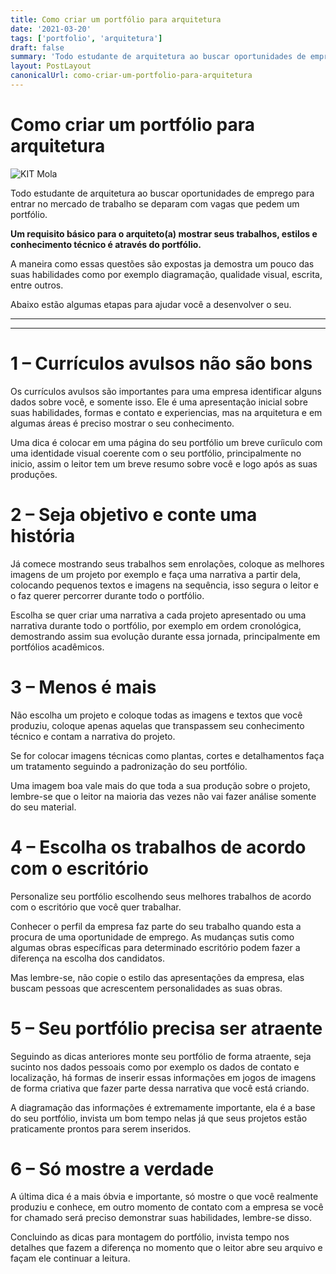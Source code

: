 ```yaml
---
title: Como criar um portfólio para arquitetura
date: '2021-03-20'
tags: ['portfolio', 'arquitetura']
draft: false
summary: 'Todo estudante de arquitetura ao buscar oportunidades de emprego para entrar no mercado de trabalho se deparam com vagas que pedem um portfólio.'
layout: PostLayout
canonicalUrl: como-criar-um-portfolio-para-arquitetura
---
```


# Como criar um portfólio para arquitetura

![KIT Mola](/static/images/como-criar-um-portfolio-para-arquitetura/portfólio.jpg)

Todo estudante de arquitetura ao buscar oportunidades de emprego para entrar no mercado de trabalho se deparam com vagas que pedem um portfólio.

**Um requisito básico para o arquiteto(a) mostrar seus trabalhos, estilos e conhecimento técnico é através do portfólio.**

A maneira como essas questões são expostas ja demostra um pouco das suas habilidades como por exemplo diagramação, qualidade visual, escrita, entre outros.

Abaixo estão algumas etapas para ajudar você a desenvolver o seu.

---

<TOCInline toc={props.toc} asDisclosure />

---

# 1 – Currículos avulsos não são bons

Os currículos avulsos são importantes para uma empresa identificar alguns dados sobre você, e somente isso. Ele é uma apresentação inicial sobre suas habilidades, formas e contato e experiencias, mas na arquitetura e em algumas áreas é preciso mostrar o seu conhecimento.

Uma dica é colocar em uma página do seu portfólio um breve curíiculo com uma identidade visual coerente com o seu portfólio, principalmente no inicio, assim o leitor tem um breve resumo sobre você e logo após as suas produções.

# 2 – Seja objetivo e conte uma história

Já comece mostrando seus trabalhos sem enrolações, coloque as melhores imagens de um projeto por exemplo e faça uma narrativa a partir dela, colocando pequenos textos e imagens na sequência, isso segura o leitor e o faz querer percorrer durante todo o portfólio.

Escolha se quer criar uma narrativa a cada projeto apresentado ou uma narrativa durante todo o portfólio, por exemplo em ordem cronológica, demostrando assim sua evolução durante essa jornada, principalmente em portfólios acadêmicos.

# 3 – Menos é mais

Não escolha um projeto e coloque todas as imagens e textos que você produziu, coloque apenas aquelas que transpassem seu conhecimento técnico e contam a narrativa do projeto.

Se for colocar imagens técnicas como plantas, cortes e detalhamentos faça um tratamento seguindo a padronização do seu portfólio.

Uma imagem boa vale mais do que toda a sua produção sobre o projeto, lembre-se que o leitor na maioria das vezes não vai fazer análise somente do seu material.

# 4 – Escolha os trabalhos de acordo com o escritório

Personalize seu portfólio escolhendo seus melhores trabalhos de acordo com o escritório que você quer trabalhar.

Conhecer o perfil da empresa faz parte do seu trabalho quando esta a procura de uma oportunidade de emprego. As mudanças sutis como algumas obras específicas para determinado escritório podem fazer a diferença na escolha dos candidatos.

Mas lembre-se, não copie o estilo das apresentações da empresa, elas buscam pessoas que acrescentem personalidades as suas obras.

# 5 – Seu portfólio precisa ser atraente

Seguindo as dicas anteriores monte seu portfólio de forma atraente, seja sucinto nos dados pessoais como por exemplo os dados de contato e localização, há formas de inserir essas informações em jogos de imagens de forma criativa que fazer parte dessa narrativa que você está criando.

A diagramação das informações é extremamente importante, ela é a base do seu portfólio, invista um bom tempo nelas já que seus projetos estão praticamente prontos para serem inseridos.

# 6 – Só mostre a verdade

A última dica é a mais óbvia e importante, só mostre o que você realmente produziu e conhece, em outro momento de contato com a empresa se você for chamado será preciso demonstrar suas habilidades, lembre-se disso.

Concluindo as dicas para montagem do portfólio, invista tempo nos detalhes que fazem a diferença no momento que o leitor abre seu arquivo e façam ele continuar a leitura.
